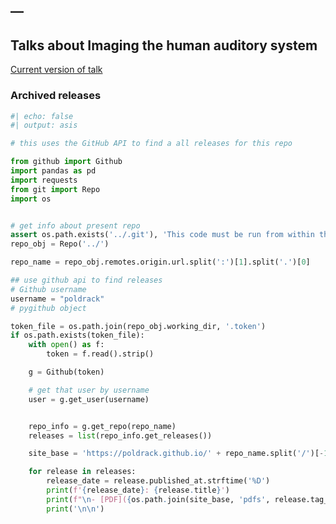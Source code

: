 ---
---

## Talks about Imaging the human auditory system

[Current version of talk](talk/)

### Archived releases

```python

#| echo: false
#| output: asis

# this uses the GitHub API to find a all releases for this repo

from github import Github
import pandas as pd
import requests
from git import Repo
import os


# get info about present repo
assert os.path.exists('../.git'), 'This code must be run from within the site subdirectory'
repo_obj = Repo('../')

repo_name = repo_obj.remotes.origin.url.split(':')[1].split('.')[0]

## use github api to find releases
# Github username
username = "poldrack"
# pygithub object

token_file = os.path.join(repo_obj.working_dir, '.token')
if os.path.exists(token_file):
    with open() as f:
        token = f.read().strip()

    g = Github(token)

    # get that user by username
    user = g.get_user(username)


    repo_info = g.get_repo(repo_name)
    releases = list(repo_info.get_releases())

    site_base = 'https://poldrack.github.io/' + repo_name.split('/')[-1]

    for release in releases:
        release_date = release.published_at.strftime('%D')
        print(f'{release_date}: {release.title}')
        print(f"\n- [PDF]({os.path.join(site_base, 'pdfs', release.tag_name + '.pdf')}) [Full release]({release.html_url})")
        print('\n\n')



```

